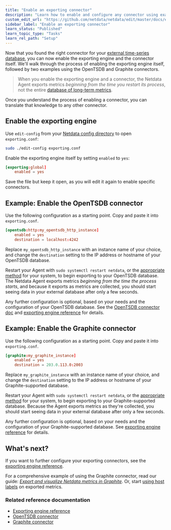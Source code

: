 ```yaml
---
title: "Enable an exporting connector"
description: "Learn how to enable and configure any connector using examples to start exporting metrics to external time-series databases in minutes."
custom_edit_url: "https://github.com/netdata/netdata/edit/master/docs/export/enable-connector.md"
sidebar_label: "Enable an exporting connector"
learn_status: "Published"
learn_topic_type: "Tasks"
learn_rel_path: "Setup"
---
```



Now that you found the right connector for your [external time-series
database](https://github.com/netdata/netdata/blob/master/docs/export/external-databases.md#supported-databases), you can now enable the exporting engine and the
connector itself. We'll walk through the process of enabling the exporting engine itself, followed by two examples using
the OpenTSDB and Graphite connectors.

> When you enable the exporting engine and a connector, the Netdata Agent exports metrics _beginning from the time you
> restart its process_, not the entire
> [database of long-term metrics](/docs/nightly/setup/change-how-long-netdata-stores-metrics).

Once you understand the process of enabling a connector, you can translate that knowledge to any other connector.

## Enable the exporting engine

Use `edit-config` from your
[Netdata config directory](/docs/nightly/concepts/configure-the-netdata-agent#the-netdata-config-directory)
to open `exporting.conf`:

```bash
sudo ./edit-config exporting.conf
```

Enable the exporting engine itself by setting `enabled` to `yes`:

```conf
[exporting:global]
    enabled = yes
```

Save the file but keep it open, as you will edit it again to enable specific connectors.

## Example: Enable the OpenTSDB connector

Use the following configuration as a starting point. Copy and paste it into `exporting.conf`.

```conf
[opentsdb:http:my_opentsdb_http_instance]
    enabled = yes
    destination = localhost:4242
```

Replace `my_opentsdb_http_instance` with an instance name of your choice, and change the `destination` setting to the IP
address or hostname of your OpenTSDB database.

Restart your Agent with `sudo systemctl restart netdata`, or
the [appropriate method](/docs/nightly/operations/start-stop-or-restart-the-netdata-agent) for your system, to begin exporting to your OpenTSDB
database. The
Netdata Agent exports metrics _beginning from the time the process starts_, and because it exports as metrics are
collected, you should start seeing data in your external database after only a few seconds.

Any further configuration is optional, based on your needs and the configuration of your OpenTSDB database. See the
[OpenTSDB connector doc](/docs/nightly/setup/exporting-connectors/opentsdb)
and [exporting engine reference](/docs/nightly/references/configuration/exporting-reference#configuration) for
details.

## Example: Enable the Graphite connector

Use the following configuration as a starting point. Copy and paste it into `exporting.conf`.

```conf
[graphite:my_graphite_instance]
    enabled = yes
    destination = 203.0.113.0:2003
```

Replace `my_graphite_instance` with an instance name of your choice, and change the `destination` setting to the IP
address or hostname of your Graphite-supported database.

Restart your Agent with `sudo systemctl restart netdata`, or
the [appropriate method](/docs/nightly/operations/start-stop-or-restart-the-netdata-agent) for your system, to begin exporting to your
Graphite-supported database.
Because the Agent exports metrics as they're collected, you should start seeing data in your external database after
only a few seconds.

Any further configuration is optional, based on your needs and the configuration of your Graphite-supported database.
See [exporting engine reference](/docs/nightly/references/configuration/exporting-reference#configuration) for
details.

## What's next?

If you want to further configure your exporting connectors, see
the [exporting engine reference](/docs/nightly/references/configuration/exporting-reference#configuration).

For a comprehensive example of using the Graphite connector, read our guide:
[_Export and visualize Netdata metrics in Graphite_](/docs/nightly/guides/export-and-visualize-netdata-metrics-in-graphite). Or, start
[using host labels](/docs/nightly/guides/use-host-labels-to-organize-systems-metrics-and-alarms) on exported metrics.

### Related reference documentation

- [Exporting engine reference](/docs/nightly/references/configuration/exporting-reference)
- [OpenTSDB connector](/docs/nightly/setup/exporting-connectors/opentsdb)
- [Graphite connector](/docs/nightly/setup/exporting-connectors/graphite)


